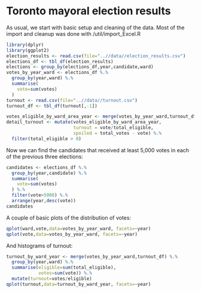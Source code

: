 Toronto mayoral election results
========================================================

As usual, we start with basic setup and cleaning of the data. Most of the import and cleanup was done with /util/import_Excel.R

```r
library(dplyr)
library(ggplot2)
election_results <- read.csv(file="..//data//election_results.csv")
elections_df <- tbl_df(election_results)
elections <- group_by(elections_df,year,candidate,ward)
votes_by_year_ward <- elections_df %.%
  group_by(year,ward) %.%
  summarise(
    vote=sum(votes)
  )
turnout <- read.csv(file="..//data//turnout.csv")
turnout_df <- tbl_df(turnout[,-1])

votes_eligible_by_ward_area_year <- merge(votes_by_year_ward,turnout_df)
detail_turnout <- mutate(votes_eligible_by_ward_area_year, 
                         turnout = vote/total_eligible,
                         spoiled = total_votes - vote) %.%
  filter(total_eligible > 0)
```

Now we can find the candidates that received at least 5,000 votes in each of the previous three elections:

```r
candidates <- elections_df %.%
  group_by(year,candidate) %.%
  summarise(
    vote=sum(votes)
  ) %.%
  filter(vote>5000) %.%
  arrange(year,desc(vote))
candidates
```

A couple of basic plots of the distribution of votes:

```r
qplot(ward,vote,data=votes_by_year_ward, facets=~year)
qplot(vote,data=votes_by_year_ward, facets=~year)
```

And histograms of turnout:

```r
turnout_by_ward_year <- merge(votes_by_year_ward,turnout_df) %.%
  group_by(year,ward) %.%
  summarise(eligible=sum(total_eligible),
            votes=sum(vote)) %.%
  mutate(turnout=votes/eligible)
qplot(turnout,data=turnout_by_ward_year, facets=~year)
```

